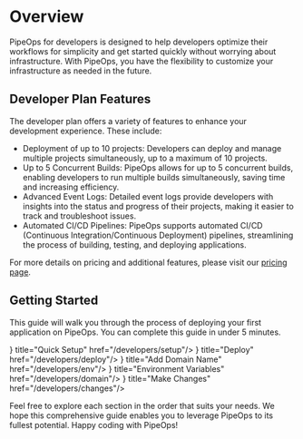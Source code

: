 

# Overview

PipeOps for developers is designed to help developers optimize their workflows for simplicity and get started quickly without worrying about infrastructure. With PipeOps, you have the flexibility to customize your infrastructure as needed in the future.

## Developer Plan Features
The developer plan offers a variety of features to enhance your development experience. These include:

- Deployment of up to 10 projects: Developers can deploy and manage multiple projects simultaneously, up to a maximum of 10 projects.
- Up to 5 Concurrent Builds: PipeOps allows for up to 5 concurrent builds, enabling developers to run multiple builds simultaneously, saving time and increasing efficiency.
- Advanced Event Logs: Detailed event logs provide developers with insights into the status and progress of their projects, making it easier to track and troubleshoot issues.
- Automated CI/CD Pipelines: PipeOps supports automated CI/CD (Continuous Integration/Continuous Deployment) pipelines, streamlining the process of building, testing, and deploying applications.

For more details on pricing and additional features, please visit our [pricing page](https://pipeops.io/pricing).

## Getting Started

This guide will walk you through the process of deploying your first application on PipeOps. You can complete this guide in under 5 minutes.

<Cards>
  <Card icon={<svg xmlns="#" fill="none" viewBox="0 0 24 24" strokeWidth={1.5} stroke="currentColor" className="w-6 h-6">
  <path strokeLinecap="round" strokeLinejoin="round" d="M8.25 4.5l7.5 7.5-7.5 7.5" />
</svg>} title="Quick Setup" href="/developers/setup"/>
  <Card icon={<svg xmlns="http://www.w3.org/2000/svg" fill="none" viewBox="0 0 24 24" strokeWidth={1.5} stroke="currentColor" className="w-6 h-6">
  <path strokeLinecap="round" strokeLinejoin="round" d="M8.25 4.5l7.5 7.5-7.5 7.5" />
</svg>} title="Deploy" href="/developers/deploy"/>
  <Card icon={<svg xmlns="http://www.w3.org/2000/svg" fill="none" viewBox="0 0 24 24" strokeWidth={1.5} stroke="currentColor" className="w-6 h-6">
  <path strokeLinecap="round" strokeLinejoin="round" d="M8.25 4.5l7.5 7.5-7.5 7.5" />
</svg>} title="Add Domain Name" href="/developers/env"/>
  <Card icon={<svg xmlns="http://www.w3.org/2000/svg" fill="none" viewBox="0 0 24 24" strokeWidth={1.5} stroke="currentColor" className="w-6 h-6">
  <path strokeLinecap="round" strokeLinejoin="round" d="M8.25 4.5l7.5 7.5-7.5 7.5" />
</svg>} title="Environment Variables" href="/developers/domain"/>
  <Card icon={<svg xmlns="http://www.w3.org/2000/svg" fill="none" viewBox="0 0 24 24" strokeWidth={1.5} stroke="currentColor" className="w-6 h-6">
  <path strokeLinecap="round" strokeLinejoin="round" d="M8.25 4.5l7.5 7.5-7.5 7.5" />
</svg>} title="Make Changes" href="/developers/changes"/>
</Cards>

Feel free to explore each section in the order that suits your needs. We hope this comprehensive guide enables you to leverage PipeOps to its fullest potential. Happy coding with PipeOps!



